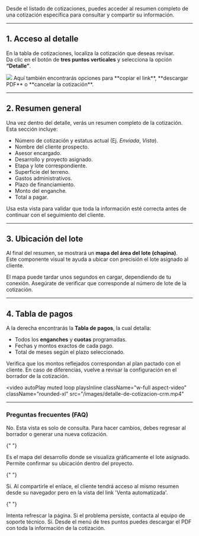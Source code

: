 Desde el listado de cotizaciones, puedes acceder al resumen completo de una cotización específica para consultar y compartir su información.

---

## 1. Acceso al detalle

En la tabla de cotizaciones, localiza la cotización que deseas revisar.  
Da clic en el botón de **tres puntos verticales** y selecciona la opción **“Detalle”**.

<img className="rounded-xl" src="/images/detalles-cotizacion-3puntos.png" />

<Tip>
  Aquí también encontrarás opciones para **copiar el link**, **descargar PDF** o
  **cancelar la cotización**.
</Tip>

---

## 2. Resumen general

Una vez dentro del detalle, verás un resumen completo de la cotización. Esta sección incluye:

- Número de cotización y estatus actual (Ej. _Enviada_, _Vista_).
- Nombre del cliente prospecto.
- Asesor encargado.
- Desarrollo y proyecto asignado.
- Etapa y lote correspondiente.
- Superficie del terreno.
- Gastos administrativos.
- Plazo de financiamiento.
- Monto del enganche.
- Total a pagar.

<Tip>
  Usa esta vista para validar que toda la información esté correcta antes de
  continuar con el seguimiento del cliente.
</Tip>

---

## 3. Ubicación del lote

Al final del resumen, se mostrará un **mapa del área del lote (chapina)**.  
Este componente visual te ayuda a ubicar con precisión el lote asignado al cliente.

<Note>
  El mapa puede tardar unos segundos en cargar, dependiendo de tu conexión.
  Asegúrate de verificar que corresponde al número de lote de la cotización.
</Note>

---

## 4. Tabla de pagos

A la derecha encontrarás la **Tabla de pagos**, la cual detalla:

- Todos los **enganches** y **cuotas** programadas.
- Fechas y montos exactos de cada pago.
- Total de meses según el plazo seleccionado.

<Check>
  Verifica que los montos reflejados correspondan al plan pactado con el
  cliente.
</Check>

<Check>
  En caso de diferencias, vuelve a revisar la configuración en el borrador de la
  cotización.
</Check>

<video
  autoPlay
  muted
  loop
  playsInline
  className="w-full aspect-video"
  className="rounded-xl"
  src="/images/detalle-de-cotizacion-crm.mp4"
></video>

---

### Preguntas frecuentes (FAQ)

<AccordionGroup type="multiple">
  <Accordion title="¿Puedo editar la cotización desde esta vista?">
    No. Esta vista es solo de consulta. Para hacer cambios, debes regresar al borrador o generar una nueva cotización.
  </Accordion>

{" "}

<Accordion title="¿Qué es la chapina y para qué sirve?">
  Es el mapa del desarrollo donde se visualiza gráficamente el lote asignado.
  Permite confirmar su ubicación dentro del proyecto.
</Accordion>

{" "}

<Accordion title="¿El cliente puede ver esta información?">
  Sí. Al compartirle el enlace, el cliente tendrá acceso al mismo resumen desde
  su navegador pero en la vista del link 'Venta automatizada'.
</Accordion>

{" "}

<Accordion title="¿Qué hago si el mapa no carga?">
  Intenta refrescar la página. Si el problema persiste, contacta al equipo de
  soporte técnico.
</Accordion>

  <Accordion title="¿Puedo descargar este resumen en PDF?">
    Sí. Desde el menú de tres puntos puedes descargar el PDF con toda la información de la cotización.
  </Accordion>
</AccordionGroup>
